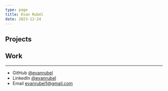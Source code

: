 ```yaml
---
type: page
title: Evan Rubel
date: 2023-12-24
---
```


## Projects

## Work

---

- GitHub [@evanrubel](https://github.com/evanrubel)
- LinkedIn [@evanrubel](https://linkedin.com/in/evanrubel)
- Email evanrubel1@gmail.com
